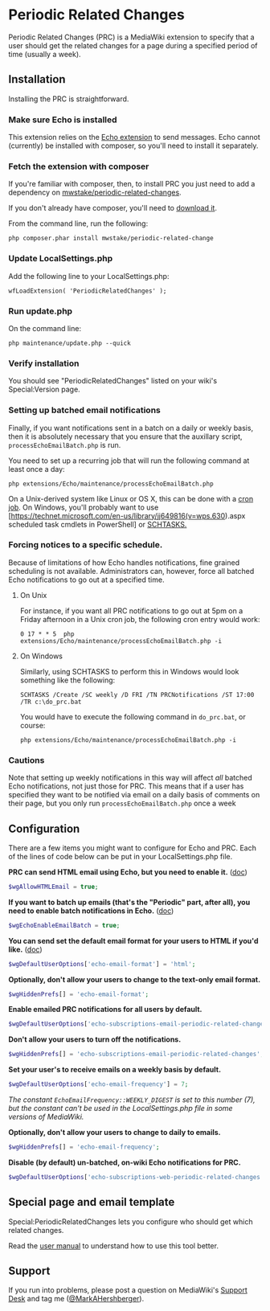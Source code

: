 = Periodic Related Changes =

Periodic Related Changes (PRC) is a MediaWiki extension to specify that a user should get the related changes for a page during a specified period of time (usually a week).

== Installation ==

Installing the PRC is straightforward.

=== Make sure Echo is installed ===

This extension relies on the [https://www.mediawiki.org/wiki/Extension:Echo Echo extension] to send messages. Echo cannot (currently) be installed with composer, so you'll need to install it separately.

=== Fetch the extension with composer ===

If you're familiar with composer, then, to install PRC you just need to add a dependency on [https://packagist.org/packages/mwstake/periodic-related-changes mwstake/periodic-related-changes].

If you don't already have composer, you'll need to [https://getcomposer.org/download/ download it].

From the command line, run the following:

<pre class="example">php composer.phar install mwstake/periodic-related-change
</pre>
=== Update LocalSettings.php ===

Add the following line to your LocalSettings.php:

<pre class="example">wfLoadExtension( 'PeriodicRelatedChanges' );
</pre>
=== Run update.php ===

On the command line:

<pre class="example">php maintenance/update.php --quick
</pre>
=== Verify installation ===

You should see &quot;PeriodicRelatedChanges&quot; listed on your wiki's Special:Version page.

=== Setting up batched email notifications ===

Finally, if you want notifications sent in a batch on a daily or weekly basis, then it is absolutely necessary that you ensure that the auxillary script, <code>processEchoEmailBatch.php</code> is run.

You need to set up a recurring job that will run the following command at least once a day:

<pre class="example">php extensions/Echo/maintenance/processEchoEmailBatch.php
</pre>
On a Unix-derived system like Linux or OS X, this can be done with a [https://www.thesitewizard.com/general/set-cron-job.shtml cron job]. On Windows, you'll probably want to use [https://technet.microsoft.com/en-us/library/jj649816(v=wps.630).aspx scheduled task cmdlets in PowerShell] or [https://ss64.com/nt/schtasks.html SCHTASKS.]

=== Forcing notices to a specific schedule. ===

Because of limitations of how Echo handles notifications, fine grained scheduling is not available. Administrators can, however, force all batched Echo notifications to go out at a specified time.

<ol>
<li><p>On Unix</p>
<p>For instance, if you want all PRC notifications to go out at 5pm on a Friday afternoon in a Unix cron job, the following cron entry would work:</p>
<pre class="example">0 17 * * 5  php extensions/Echo/maintenance/processEchoEmailBatch.php -i
</pre></li>
<li><p>On Windows</p>
<p>Similarly, using SCHTASKS to perform this in Windows would look something like the following:</p>
<pre class="example">SCHTASKS /Create /SC weekly /D FRI /TN PRCNotifications /ST 17:00 /TR c:\do_prc.bat
</pre>
<p>You would have to execute the following command in <code>do_prc.bat</code>, or course:</p>
<pre class="example">php extensions/Echo/maintenance/processEchoEmailBatch.php -i
</pre></li></ol>

=== Cautions ===

Note that setting up weekly notifications in this way will affect ''all'' batched Echo notifications, not just those for PRC. This means that if a user has specified they want to be notified via email on a daily basis of comments on their page, but you only run <code>processEchoEmailBatch.php</code> once a week

== Configuration ==

There are a few items you might want to configure for Echo and PRC. Each of the lines of code below can be put in your LocalSettings.php file.

'''PRC can send HTML email using Echo, but you need to enable it.''' ([https://www.mediawiki.org/wiki/Manual:$wgAllowHTMLEmail doc])

<source lang="php">$wgAllowHTMLEmail = true;
</source>
'''If you want to batch up emails (that's the &quot;Periodic&quot; part, after all), you need to enable batch notifications in Echo.''' ([https://www.mediawiki.org/wiki/Extension:Echo#Configuration doc])

<source lang="php">$wgEchoEnableEmailBatch = true;
</source>
'''You can send set the default email format for your users to HTML if you'd like.''' ([https://www.mediawiki.org/wiki/Extension:Echo#Configuration doc])

<source lang="php">$wgDefaultUserOptions['echo-email-format'] = 'html';
</source>
'''Optionally, don't allow your users to change to the text-only email format.'''

<source lang="php">$wgHiddenPrefs[] = 'echo-email-format';
</source>
'''Enable emailed PRC notifications for all users by default.'''

<source lang="php">$wgDefaultUserOptions['echo-subscriptions-email-periodic-related-changes'] = true;
</source>
'''Don't allow your users to turn off the notifications.'''

<source lang="php">$wgHiddenPrefs[] = 'echo-subscriptions-email-periodic-related-changes';
</source>
'''Set your user's to receive emails on a weekly basis by default.'''

<source lang="php">$wgDefaultUserOptions['echo-email-frequency'] = 7;
</source>
''The constant <code>EchoEmailFrequency::WEEKLY_DIGEST</code> is set to this number (7), but the constant can't be used in the LocalSettings.php file in some versions of MediaWiki.''

'''Optionally, don't allow your users to change to daily to emails.'''

<source lang="php">$wgHiddenPrefs[] = 'echo-email-frequency';
</source>
'''Disable (by default) un-batched, on-wiki Echo notifications for PRC.'''

<source lang="php">$wgDefaultUserOptions['echo-subscriptions-web-periodic-related-changes'] = false;
</source>
== Special page and email template ==

Special:PeriodicRelatedChanges lets you configure who should get which related changes.

Read the [[./doc/User_manual.mediawiki|user manual]] to understand how to use this tool better.

== Support ==

If you run into problems, please post a question on MediaWiki's [https://www.mediawiki.org/wiki/Project:Support_desk Support Desk] and tag me ([https://en.wikipedia.org/wiki/User:MarkAHershberger @MarkAHershberger]).

